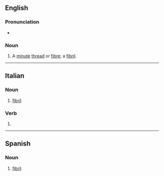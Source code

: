 ==English==

===Pronunciation===
* {{rhymes|en|ɪlə|s=3}}

===Noun===
{{en-noun|fibrillae}}

# A [[minute]] [[thread]] or [[fibre]]; a [[fibril]].

{{Webster 1913}}

----

==Italian==

===Noun===
{{it-noun|f}}

# [[fibril]]

===Verb===
{{head|it|verb form}}

# {{inflection of|it|fibrillare||3|s|pres|indc|;|2|s|impr}}

----

==Spanish==

===Noun===
{{es-noun|f}}

# [[fibril]]